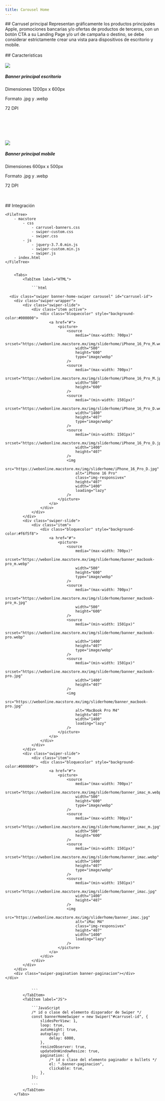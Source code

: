 ```yaml
---
title: Carousel Home
---
```



<Sswiper/>
## Carrusel principal
Representan gráficamente los productos principales Apple, promociones bancarias y/o ofertas de productos de terceros,  con un botón CTA a su Landing Page y/o url de campaña o destino,
se debe considerar estrictamente crear una vista para dispositivos de escritorio y mobile.
<br>

<BannersHome/>

 </br>
## Caracteristicas
<br> </br>
<img src="https://webonline.macstore.mx/img/sliderhome/banner_macbook-pro.webp"  class="img-rounded"> </img>
<Aside><h5>Banner principal escritorio</h5>
        <p>Dimensiones 1200px x 600px </p>
        <p>Formato .jpg y .webp </p> 
        <p>72 DPI </p>  </Aside>


   <br> </br> 


<br> </br>
<img src="https://webonline.macstore.mx/img/sliderhome/banner_macbook-pro_m.webp"  class="img-rounded"> </img>
<Aside> <h5>Banner principal mobile</h5>
        <p>Dimensiones 600px x 500px </p>
        <p>Formato .jpg y .webp </p> 
        <p>72 DPI </p>  </Aside>
<br> </br>
## Integración

    <FileTree>
        - macstore
            - css
                - carrusel-banners.css
                - swiper-custom.css
                - swiper.css
            - js 
                - jquery-3.7.0.min.js
                - swiper-custom.min.js
                - swiper.js
        - index.html
    </FileTree>


        <Tabs>
            <TabItem label="HTML">
              
                ```html
              
      <div class="swiper banner-home-swiper carousel" id="carrusel-id">
        <div class="swiper-wrapper">
            <div class="swiper-slide">
                <div class="item active">
                    <div class="bloquecolor" style="background-color:#000000">
                        <a href="#">
                            <picture>
                                <source
                                    media="(max-width: 700px)"
                                    srcset="https://webonline.macstore.mx/img/sliderhome/iPhone_16_Pro_M.webp"
                                    width="500"
                                    height="600"
                                    type="image/webp"
                                />
                                <source
                                    media="(max-width: 700px)"
                                    srcset="https://webonline.macstore.mx/img/sliderhome/iPhone_16_Pro_M.jpg"
                                    width="500"
                                    height="600"
                                />
                                <source
                                    media="(min-width: 1501px)"
                                    srcset="https://webonline.macstore.mx/img/sliderhome/iPhone_16_Pro_D.webp"
                                    width="1400"
                                    height="407"
                                    type="image/webp"
                                />
                                <source
                                    media="(min-width: 1501px)"
                                    srcset="https://webonline.macstore.mx/img/sliderhome/iPhone_16_Pro_D.jpg"
                                    width="1400"
                                    height="407"
                                />
                                <img
                                    src="https://webonline.macstore.mx/img/sliderhome/iPhone_16_Pro_D.jpg"
                                    alt="iPhone 16 Pro"
                                    class="img-responsivex"
                                    height="407"
                                    width="1400"
                                    loading="lazy"
                                />
                            </picture>
                        </a>
                    </div>
                </div>
            </div>
            <div class="swiper-slide">
                <div class="item">
                    <div class="bloquecolor" style="background-color:#f6f5f8">
                        <a href="#">
                            <picture>
                                <source
                                    media="(max-width: 700px)"
                                    srcset="https://webonline.macstore.mx/img/sliderhome/banner_macbook-pro_m.webp"
                                    width="500"
                                    height="600"
                                    type="image/webp"
                                />
                                <source
                                    media="(max-width: 700px)"
                                    srcset="https://webonline.macstore.mx/img/sliderhome/banner_macbook-pro_m.jpg"
                                    width="500"
                                    height="600"
                                />
                                <source
                                    media="(min-width: 1501px)"
                                    srcset="https://webonline.macstore.mx/img/sliderhome/banner_macbook-pro.webp"
                                    width="1400"
                                    height="407"
                                    type="image/webp"
                                />
                                <source
                                    media="(min-width: 1501px)"
                                    srcset="https://webonline.macstore.mx/img/sliderhome/banner_macbook-pro.jpg"
                                    width="1400"
                                    height="407"
                                />
                                <img
                                    src="https://webonline.macstore.mx/img/sliderhome/banner_macbook-pro.jpg"
                                    alt="MacBook Pro M4"
                                    height="407"
                                    width="1400"
                                    loading="lazy"
                                />
                            </picture>
                        </a>
                    </div>
                </div>
            </div>
            <div class="swiper-slide">
                <div class="item">
                    <div class="bloquecolor" style="background-color:#000000">
                        <a href="#">
                            <picture>
                                <source
                                    media="(max-width: 700px)"
                                    srcset="https://webonline.macstore.mx/img/sliderhome/banner_imac_m.webp"
                                    width="500"
                                    height="600"
                                    type="image/webp"
                                />
                                <source
                                    media="(max-width: 700px)"
                                    srcset="https://webonline.macstore.mx/img/sliderhome/banner_imac_m.jpg"
                                    width="500"
                                    height="600"
                                />
                                <source
                                    media="(min-width: 1501px)"
                                    srcset="https://webonline.macstore.mx/img/sliderhome/banner_imac.webp"
                                    width="1400"
                                    height="407"
                                    type="image/webp"
                                />
                                <source
                                    media="(min-width: 1501px)"
                                    srcset="https://webonline.macstore.mx/img/sliderhome/banner_imac.jpg"
                                    width="1400"
                                    height="407"
                                />
                                <img
                                    src="https://webonline.macstore.mx/img/sliderhome/banner_imac.jpg"
                                    alt="iMac M4"
                                    class="img-responsivex"
                                    height="407"
                                    width="1400"
                                    loading="lazy"
                                />
                            </picture>
                        </a>
                    </div>
                </div>
            </div>
        </div>
        <div class="swiper-pagination banner-paginacion"></div>
    </div>


                ```
            </TabItem>
            <TabItem label="JS">
               
                ```JavaScript
                /* id o clase del elemento disparador de Swiper */ 
                const bannerHomeSwiper = new Swiper("#carrusel-id", {
                    slidesPerView: 1,
                    loop: true,
                    autoHeight: true,
                    autoplay: {
                        delay: 6000,
                    },
                    resizeObserver: true,
                    updateOnWindowResize: true,
                    pagination: {
                        /* id o clase del elemento paginador o bullets */ 
                        el: ".banner-paginacion",
                        clickable: true,
                    },
                });
         
                ```
            </TabItem>
        </Tabs>









